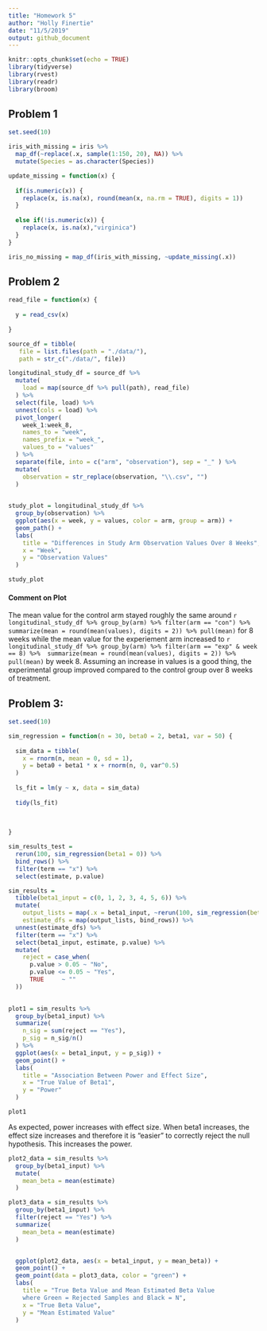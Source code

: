 ```yaml
---
title: "Homework 5"
author: "Holly Finertie"
date: "11/5/2019"
output: github_document
---
```


```r
knitr::opts_chunk$set(echo = TRUE)
library(tidyverse)
library(rvest)
library(readr)
library(broom)
```

## Problem 1

```r
set.seed(10)

iris_with_missing = iris %>% 
  map_df(~replace(.x, sample(1:150, 20), NA)) %>%
  mutate(Species = as.character(Species))

update_missing = function(x) {
  
  if(is.numeric(x)) {
    replace(x, is.na(x), round(mean(x, na.rm = TRUE), digits = 1))
  }
  
  else if(!is.numeric(x)) {
    replace(x, is.na(x),"virginica")
  }
}

iris_no_missing = map_df(iris_with_missing, ~update_missing(.x))
```

## Problem 2

```r
read_file = function(x) {
  
  y = read_csv(x)
  
}

source_df = tibble(
   file = list.files(path = "./data/"), 
   path = str_c("./data/", file))

longitudinal_study_df = source_df %>% 
  mutate(
    load = map(source_df %>% pull(path), read_file)
  ) %>% 
  select(file, load) %>% 
  unnest(cols = load) %>% 
  pivot_longer(
    week_1:week_8, 
    names_to = "week",
    names_prefix = "week_", 
    values_to = "values"
  ) %>% 
  separate(file, into = c("arm", "observation"), sep = "_" ) %>% 
  mutate(
    observation = str_replace(observation, "\\.csv", "")
  )
 

study_plot = longitudinal_study_df %>% 
  group_by(observation) %>% 
  ggplot(aes(x = week, y = values, color = arm, group = arm)) + 
  geom_path() + 
  labs(
    title = "Differences in Study Arm Observation Values Over 8 Weeks",
    x = "Week",
    y = "Observation Values"
  )

study_plot
```

#### Comment on Plot

The mean value for the control arm stayed roughly the same around `r longitudinal_study_df %>% group_by(arm) %>% filter(arm == "con") %>%  summarize(mean = round(mean(values), digits = 2)) %>% pull(mean)` for 8 weeks while the mean value for the experiement arm increased to `r longitudinal_study_df %>% group_by(arm) %>% filter(arm == "exp" & week == 8) %>%  summarize(mean = round(mean(values), digits = 2)) %>% pull(mean)` by week 8. Assuming an increase in values is a good thing, the experimental group improved compared to the control group over 8 weeks of treatment. 

## Problem 3: 

```r
set.seed(10)

sim_regression = function(n = 30, beta0 = 2, beta1, var = 50) {
  
  sim_data = tibble(
    x = rnorm(n, mean = 0, sd = 1),
    y = beta0 + beta1 * x + rnorm(n, 0, var^0.5)
  )
  
  ls_fit = lm(y ~ x, data = sim_data)
  
  tidy(ls_fit)
  
  
    
}

sim_results_test = 
  rerun(100, sim_regression(beta1 = 0)) %>% 
  bind_rows() %>% 
  filter(term == "x") %>% 
  select(estimate, p.value)

sim_results = 
  tibble(beta1_input = c(0, 1, 2, 3, 4, 5, 6)) %>% 
  mutate(
    output_lists = map(.x = beta1_input, ~rerun(100, sim_regression(beta1 = .x))),
    estimate_dfs = map(output_lists, bind_rows)) %>% 
  unnest(estimate_dfs) %>% 
  filter(term == "x") %>% 
  select(beta1_input, estimate, p.value) %>% 
  mutate(
    reject = case_when(
      p.value > 0.05 ~ "No",
      p.value <= 0.05 ~ "Yes",
      TRUE     ~ ""
  ))
  

plot1 = sim_results %>% 
  group_by(beta1_input) %>% 
  summarize(
    n_sig = sum(reject == "Yes"), 
    p_sig = n_sig/n()
  ) %>% 
  ggplot(aes(x = beta1_input, y = p_sig)) + 
  geom_point() +
  labs(
    title = "Association Between Power and Effect Size", 
    x = "True Value of Beta1", 
    y = "Power"
  )

plot1

```


As expected, power increases with effect size. When beta1 increases, the effect size increases and therefore it is "easier" to correctly reject the null hypothesis. This increases the power. 



```r
plot2_data = sim_results %>% 
  group_by(beta1_input) %>% 
  mutate(
    mean_beta = mean(estimate)
  ) 

plot3_data = sim_results %>% 
  group_by(beta1_input) %>% 
  filter(reject == "Yes") %>% 
  summarize(
    mean_beta = mean(estimate)
  ) 


  ggplot(plot2_data, aes(x = beta1_input, y = mean_beta)) + 
  geom_point() +
  geom_point(data = plot3_data, color = "green") + 
  labs(
    title = "True Beta Value and Mean Estimated Beta Value
    where Green = Rejected Samples and Black = N", 
    x = "True Beta Value", 
    y = "Mean Estimated Value"
  )

```


